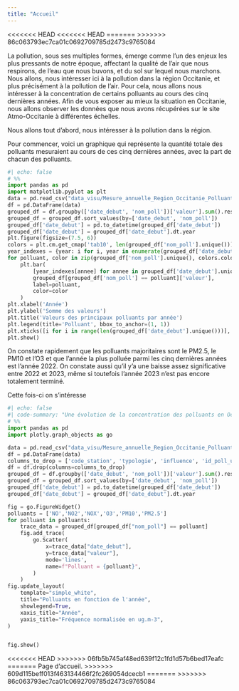 ```yaml
---
title: "Accueil"
---
```

<<<<<<< HEAD
<<<<<<< HEAD
=======
>>>>>>> 86c063793ec7ca01c0692709785d2473c9765084

La pollution, sous ses multiples formes, émerge comme l'un des enjeux les plus pressants de notre époque, affectant la qualité de l'air que nous respirons, de l'eau que nous buvons, et du sol sur lequel nous marchons.
Nous allons, nous intéresser ici à la pollution dans la région Occitanie, et plus précisément à la pollution de l'air.
Pour cela, nous allons nous intéresser à la concentration de certains polluants au cours des cinq dernières années. 
Afin de vous exposer au mieux la situation en Occitanie, nous allons observer les données que nous avons récupérées sur le site Atmo-Occitanie à différentes échelles.

Nous allons tout d'abord, nous intéresser à la pollution dans la région.

Pour commencer, voici un graphique qui représente la quantité totale des polluants mesuraient au cours de ces cinq dernières années, avec la part de chacun des polluants. 


```python
#| echo: false
# %%
import pandas as pd
import matplotlib.pyplot as plt
data = pd.read_csv("data_visu/Mesure_annuelle_Region_Occitanie_Polluants_Principaux.csv")
df = pd.DataFrame(data)
grouped_df = df.groupby(['date_debut', 'nom_poll'])['valeur'].sum().reset_index()
grouped_df = grouped_df.sort_values(by=['date_debut', 'nom_poll'])
grouped_df['date_debut'] = pd.to_datetime(grouped_df['date_debut'])
grouped_df['date_debut'] = grouped_df['date_debut'].dt.year
plt.figure(figsize=(7.5, 6))
colors = plt.cm.get_cmap('tab10', len(grouped_df['nom_poll'].unique()))
year_indexes = {year: i for i, year in enumerate(grouped_df['date_debut'].unique())}
for polluant, color in zip(grouped_df['nom_poll'].unique(), colors.colors):
    plt.bar(
        [year_indexes[annee] for annee in grouped_df['date_debut'].unique()],
        grouped_df[grouped_df['nom_poll'] == polluant]['valeur'],
        label=polluant,
        color=color
    )
plt.xlabel('Année')
plt.ylabel('Somme des valeurs')
plt.title('Valeurs des principaux polluants par année')
plt.legend(title='Polluant', bbox_to_anchor=(1, 1))
plt.xticks([i for i in range(len(grouped_df['date_debut'].unique()))], grouped_df['date_debut'].unique())
plt.show()
```

On constate rapidement que les polluants majoritaires sont le PM2.5, le PM10 et l'O3 et que l'année la plus polluée parmi les cinq dernières années est l'année 2022.
On constate aussi qu'il y'a une baisse assez significative entre 2022 et 2023, même si toutefois l'année 2023 n'est pas encore totalement terminé.



Cette fois-ci on s'intéresse 

```python
#| echo: false
#| code-summary: "Une évolution de la concentration des polluants en Occitanie"
# %%
import pandas as pd
import plotly.graph_objects as go

data = pd.read_csv("data_visu/Mesure_annuelle_Region_Occitanie_Polluants_Principaux.csv")
df = pd.DataFrame(data)
columns_to_drop = ['code_station', 'typologie', 'influence', 'id_poll_ue', 'unite', 'metrique', 'date_fin', 'statut_valid']
df = df.drop(columns=columns_to_drop)
grouped_df = df.groupby(['date_debut', 'nom_poll'])['valeur'].sum().reset_index()
grouped_df = grouped_df.sort_values(by=['date_debut', 'nom_poll'])
grouped_df['date_debut'] = pd.to_datetime(grouped_df['date_debut'])
grouped_df['date_debut'] = grouped_df['date_debut'].dt.year

fig = go.FigureWidget()
polluants = ['NO','NO2','NOX','O3','PM10','PM2.5']
for polluant in polluants:
    trace_data = grouped_df[grouped_df["nom_poll"] == polluant]
    fig.add_trace(
        go.Scatter(
            x=trace_data["date_debut"],
            y=trace_data["valeur"],
            mode='lines',
            name=f"Polluant = {polluant}",
        )
    )
fig.update_layout(
    template="simple_white",
    title="Polluants en fonction de l'année",
    showlegend=True,
    xaxis_title="Année",
    yaxis_title="Fréquence normalisée en ug.m-3",
)


fig.show()
```
<<<<<<< HEAD
>>>>>>> 06fb5b745af48ed639f12c1fd1d57b6bed17eafc
=======
Page d'accueil.
>>>>>>> 609d115beff013f463134466f2fc269054dcecb1
=======
>>>>>>> 86c063793ec7ca01c0692709785d2473c9765084
